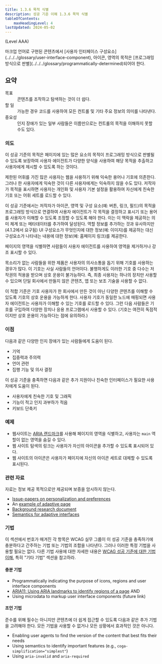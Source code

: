 ```yaml
---
title: 1.3.6 목적 식별
description: 성공 기준 이해 1.3.6 목적 식별
tableOfContents:
    maxHeadingLevel: 4
lastUpdated: 2024-05-02
---
```



(Level AAA)

<Card title="성공 기준(SC)">
마크업 언어로 구현된 콘텐츠에서 [사용자 인터페이스 구성요소](../../../glossary/user-interface-component), 아이콘, 영역의 목적은 [프로그래밍 방식으로 판별](../../../glossary/programmatically-determined)되어야 한다.
</Card>

## 요약

<dl>
<dt>목표</dt>
<dd>콘텐츠를 조작하고 탐색하는 것이 더 쉽다.</dd>
<dt>할 일</dt>
<dd>가능한 경우 코드를 사용하여 모든 컨트롤 및 기타 주요 정보의 의미를 나타낸다.</dd>
<dt>중요성</dt>
<dd>인지 장애가 있는 일부 사람들은 이름만으로는 컨트롤의 목적을 이해하지 못할 수도 있다.</dd>
</dl>

### 의도

이 성공 기준의 목적은 페이지에 있는 많은 요소의 목적이 프로그래밍 방식으로 판별될 수 있도록 보장하여 사용자 에이전트가 다양한 양식을 사용하여 해당 목적을 추출하고 사용자에게 제시할 수 있도록 하는 것이다.

제한된 어휘를 가진 많은 사용자는 웹을 사용하기 위해 익숙한 용어나 기호에 의존한다. 그러나 한 사용자에게 익숙한 것이 다른 사용자에게는 익숙하지 않을 수도 있다. 저작자가 목적을 표시하면 사용자는 개인화 및 사용자 기본 설정을 활용하여 자신에게 친숙한 기호 또는 어휘 세트를 로드할 수 있다.

이 성공 기준에서는 저작자가 아이콘, 영역 및 구성 요소(예: 버튼, 링크, 필드)의 목적을 프로그래밍 방식으로 연결하여 사용자 에이전트가 각 목적을 결정하고 표시기 또는 용어를 사용자가 이해할 수 있도록 조정할 수 있도록 해야 한다. 이는 이 맥락을 제공하는 의미 체계 또는 메타데이터를 추가하여 달성된다. 역할 정보를 추가하는 것과 유사하지만(4.1.2에서 요구됨) UI 구성요소가 무엇인지에 대한 정보(예: 이미지)를 제공하는 대신 구성요소가 나타내는 내용에 대한 정보(예: 홈페이지 링크)를 제공한다.

페이지의 영역을 식별하면 사람들이 사용자 에이전트를 사용하여 영역을 제거하거나 강조 표시할 수 있다.

목소리가 없는 사람들을 위한 제품은 사용자의 의사소통을 돕기 위해 기호를 사용하는 경우가 많다. 이 기호는 사실 사람들의 언어이다. 불행하게도 이러한 기호 중 다수는 저작권의 적용을 받으며 상호 운용이 불가능하다. 즉, 최종 사용자는 하나의 장치만 사용할 수 있으며 단일 회사에서 만들지 않은 콘텐츠, 앱 또는 보조 기술을 사용할 수 없다.

이 적합 기준은 기호 사용자가 한 회사에서 만든 것이 아닌 다양한 콘텐츠를 이해할 수 있도록 기호의 상호 운용을 가능하게 한다. 사용자 기호가 동일한 노드에 매핑되면 사용자 에이전트는 사용자가 이해할 수 있는 기호를 로드할 수 있다. 그런 다음 사람들은 기호를 구입하여 다양한 장치나 응용 프로그램에서 사용할 수 있다. (기호는 여전히 독점적이지만 상호 운용이 가능하다는 점에 유의하라.)

### 이점

다음과 같은 다양한 인지 장애가 있는 사람들에게 도움이 된다.

*   기억
*   집중력과 주의력
*   언어 관련
*   집행 기능 및 의사 결정

이 성공 기준을 충족하면 다음과 같은 추가 지원이나 친숙한 인터페이스가 필요한 사용자에게 도움이 된다.

*   사용자에게 친숙한 기호 및 그래픽
*   기능이 적고 인지 과부하가 적음
*   키보드 단축키

### 예제

*   웹사이트는 [ARIA 랜드마크](https://www.w3.org/WAI/ARIA/apg/practices/landmark-regions/)를 사용해 페이지의 영역을 식별하고, 사용자는 `main` 역할이 없는 영역을 숨길 수 있다.
*   웹 사이트 탐색의 링크는 사용자가 자신의 아이콘을 추가할 수 있도록 표시되어 있다.
*   웹 사이트의 아이콘은 사용자가 페이지에 자신의 아이콘 세트로 대체할 수 있도록 표시된다.

### 관련 자료

자료는 정보 제공 목적으로만 제공되며 보증을 암시하지 않는다.

*   [Issue-papers on personalization and preferences](https://rawgit.com/w3c/coga/master/issue-papers/personalization-preferences.html)
*   An [example of adaptive page](https://github.com/ayelet-seeman/coga.personalisation/tree/ExampleWebPage/)
*   [Background research document](https://w3c.github.io/wcag/coga/user-research.html)
*   [Semantics for adaptive interfaces](https://w3c.github.io/personalization-semantics/)

### 기법

이 섹션에서 번호가 매겨진 각 항목은 WCAG 실무 그룹이 이 성공 기준을 충족하기에 충분하다고 간주하는 기법 또는 기법의 조합을 나타낸다. 그러나 이러한 특정 기법을 사용할 필요는 없다. 다른 기법 사용에 대한 자세한 내용은 [WCAG 성공 기준에 대한 기법 이해](../understanding-techniques), 특히 "기타 기법" 섹션을 참고하라.

#### 충분 기법

*   Programmatically indicating the purpose of icons, regions and user interface components
*   [ARIA11: Using ARIA landmarks to identify regions of a page](https://www.w3.org/WAI/WCAG22/Techniques/aria/ARIA11) AND
*   Using microdata to markup user interface components (future link)

#### 조언 기법

준수를 위해 필수는 아니지만 콘텐츠에 더 쉽게 접근할 수 있도록 다음과 같은 추가 기법을 고려해야 한다. 모든 기법을 사용할 수 없거나 모든 상황에서 효과적인 것은 아니다.

*   Enabling user agents to find the version of the content that best fits their needs
*   Using semantics to identify important features (e.g., `coga-simplification="simplest"`)
*   Using `aria-invalid` and `aria-required`

